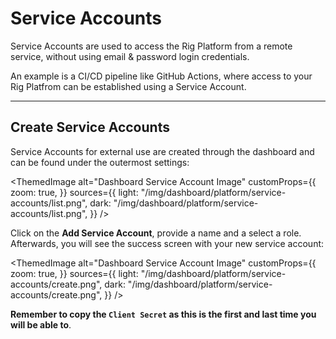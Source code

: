 
# Service Accounts

Service Accounts are used to access the Rig Platform from a remote service, without using email & password login credentials.

An example is a CI/CD pipeline like GitHub Actions, where access to your Rig Platfrom can be established using a Service Account.

<hr class="solid" />

## Create Service Accounts

Service Accounts for external use are created through the dashboard and can be found under the outermost settings:

<ThemedImage
  alt="Dashboard Service Account Image"
  customProps={{
    zoom: true,
  }}
  sources={{
    light: "/img/dashboard/platform/service-accounts/list.png",
    dark: "/img/dashboard/platform/service-accounts/list.png",
  }}
/>

Click on the **Add Service Account**, provide a name and a select a role. Afterwards, you will see the success screen with your new service account:

<ThemedImage
  alt="Dashboard Service Account Image"
  customProps={{
    zoom: true,
  }}
  sources={{
    light: "/img/dashboard/platform/service-accounts/create.png",
    dark: "/img/dashboard/platform/service-accounts/create.png",
  }}
/>

**Remember to copy the `Client Secret` as this is the first and last time you will be able to**.